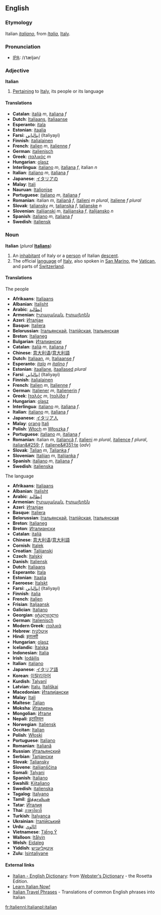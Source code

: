 ==English==
===Etymology=== 
Italian ''[[italiano]]'', from ''[[Italia]]'', [[Italy]].

===Pronunciation===
*[[IPA]]: /ɪˈtæljən/

===Adjective===
'''Italian'''

#[[Pertain]]ing to [[Italy]], its people or its language

====Translations====
*'''Catalan''': [[italià]] ''m'', [[italiana]] ''f''
*'''Dutch''': [[Italiaans]], [[Italiaanse]]
*'''Esperanto''': [[itala]]
*'''Estonian''': [[itaalia]]
*'''Farsi''': [[ايتاليايي]] (Italiyayi)
*'''Finnish''': [[italialainen]]
*'''French''': [[italien]] ''m'', [[italienne]] ''f''
*'''German''': [[italienisch]]
*'''Greek''': [[ιταλικός]] ''m''
*'''Hungarian''': [[olasz]]
*'''Interlingua''': [[italiano]]  ''m'', [[italiana]]  ''f'', italian ''n''
*'''Italian''': [[italiano]] ''m'',  [[italiana]]  ''f''
*'''Japanese''': [[イタリア]]の
*'''Malay''': [[Itali]]
*'''Nauruan''': [[Italionise]]
*'''Portuguese''': [[italiano]] ''m'', [[italiana]] ''f''
*'''Romanian''': italian ''m'', [[italiană]] ''f'', [[italieni]] ''m plural'', [[italiene]] ''f plural''
*'''Slovak''': [[taliansky]] ''m'', [[talianska]] ''f'', [[talianske]] ''n''
*'''Slovenian''': [[italijanski]] ''m'', [[italijanska]] ''f'', [[italijansko]] ''n''
*'''Spanish''': [[italiano]] ''m'', [[italiana]]  ''f''
*'''Swedish''': [[italiensk]]

===Noun===
'''Italian''' (''plural'' '''[[Italians]]''')

#An [[inhabitant]] of Italy or a [[person]] of Italian [[descent]].
#The official [[language]] of [[Italy]], also spoken in [[San Marino]], the [[Vatican]], and parts of [[Switzerland]].

====Translations====
The people
*'''Afrikaans''': [[Italiaans]]
*'''Albanian''': [[Italisht]]
*'''Arabic''': [[إيطالية]]
*'''Armenian''': [[Իտալական]], [[Իտալերեն]]
*'''Azeri''': [[Италјан]]
*'''Basque''': [[Italiera]]
*'''Belorussian''': [[Італьянскай]], [[Італійская]], [[Італьянская]]
*'''Breton''': [[Italianeg]]
*'''Bulgarian''': [[Италиански]]
*'''Catalan''': [[italià]] ''m'', [[italiana]] ''f''
*'''Chinese''': [[意大利语]]/[[意大利語]]
*'''Dutch''': [[Italiaan]], ''m'', [[Italiaanse]] ''f''
*'''Esperanto''': ''[[italo]]'' ''m'' ''[[italino]]'' ''f''
*'''Estonian''': [[itaallane]], [[itaallased]] ''plural''
*'''Farsi''': [[ايتاليايي]] (Italiyayi)
*'''Finnish''': [[italialainen]]
*'''French''': [[Italien]] ''m'', [[Italienne]] ''f''
*'''German''': [[Italiener]] ''m'', [[Italienerin]] ''f''
*'''Greek''': [[Ιταλός]] ''m'', [[Ιταλίδα]] ''f''
*'''Hungarian''': [[olasz]]
*'''Interlingua''': [[italiano]]  ''m'', [[italiana]]  ''f''.
*'''Italian''': [[italiano]] ''m'', [[italiana]] ''f''
*'''Japanese''': [[イタリア人]]
*'''Malay''': [[orang]] [[Itali]] 
*'''Polish''': [[Włoch]] ''m''  [[Włoszka]] ''f''
*'''Portuguese''': [[italiano]] ''m'', [[italiana]] ''f''
*'''Romanian''': italian ''m'', [[italiancă]] ''f'', [[italieni]] ''m plural'', [[italience]] ''f plural'', [[italian&#259;]] ''f'', [[italiene&#351;te]] (''adv'')<!--remove the adverb from here-->
*'''Slovak''': [[Talian#Slovak|Talian]] ''m'', [[Talianka#Slovak|Talianka]] ''f''
*'''Slovenian''': [[Italijan]] ''m'', [[Italijanka]] ''f''
*'''Spanish''': [[italiano]]  ''m'', [[italiana]]  ''f''
*'''Swedish''': [[italienska]]

The language
*'''Afrikaans''': [[Italiaans]]
*'''Albanian''': [[Italisht]]
*'''Arabic''': [[إيطالية]]
*'''Armenian''': [[Իտալական]], [[Իտալերեն]]
*'''Azeri''': [[Италјан]]
*'''Basque''': [[Italiera]]
*'''Belorussian''': [[Італьянскай]], [[Італійская]], [[Італьянская]]
*'''Breton''': [[Italianeg]]
*'''Breton''': [[Италиански]]
*'''Catalan''': [[italià]] {{m}}
*'''Chinese''': [[意大利语]]/[[意大利語]]
*'''Cornish''': [[Italek]]
*'''Croatian''': [[Talijanski]]
*'''Czech''': [[Italský]]
*'''Danish''': [[Italiensk]]
*'''Dutch''': [[Italiaans]]
*'''Esperanto'''{{eo}}: [[Itala]]
*'''Estonian''': [[Itaalia]]
*'''Faeroese''': [[Italskt]]
*'''Farsi''': [[ايتاليايي]] (Italiyayi)
*'''Finnish''': [[italia]]
*'''French''': [[italien]] {{m}}
*'''Frisian''': [[Italjaansk]]
*'''Galician''': [[Italiano]]
*'''Georgian''': [[იტალიელი]]
*'''German''': [[Italienisch]] {{n}}
*'''Modern Greek''': [[ιταλικά]]
*'''Hebrew''': [[איטלקית]]
*'''Hindi''': [[इतालवी]]
*'''Hungarian''': [[olasz]]
*'''Icelandic''': [[Ítalska]]
*'''Indonesian''': [[Italia]]
*'''Irish''': [[Iodáilis]]
*'''Italian''': [[italiano]] {{m}}
*'''Japanese''': [[イタリア語]]
*'''Korean''': [[이탈리아어]]
*'''Kurdish''': [[Talyanî]]
*'''Latvian''': [[Italų]], [[Itališkai]]
*'''Macedonian''': [[Италијански]]
*'''Malay''': [[Itali]]
*'''Maltese''': [[Taljan]]
*'''Moksha''': [[Италиень]]
*'''Mongolian''': [[Итали]]
*'''Nepali''': [[इटालियन]]
*'''Norwegian''': [[Italiensk]]
*'''Occitan''': [[Italian]]
*'''Polish''': [[Włoski]]
*'''Portuguese''': [[Italiano]]
*'''Romanian''': [[Italiană]]
*'''Russian''': [[Итальянский]]
*'''Serbian''': [[Талјански]]
*'''Slovak''': [[Taliansky]]
*'''Slovene''': [[italijanščina]] {{f}}
*'''Somali''': [[Talyani]]
*'''Spanish''': [[Italiano]]
*'''Swahili''': [[Kiitaliano]]
*'''Swedish''': [[italienska]]
*'''Tagalog''': [[Italyano]]
*'''Tamil''': [[இத்தாலியன்]]
*'''Tatar''': [[Италия]]
*'''Thai''': [[ภาษาอิตาลี]]
*'''Turkish''': [[İtalyanca]]
*'''Ukrainian''': [[Італійський]]
*'''Urdu''': [[اٹالوي]]
*'''Vietnamese''': [[Tiếng Ý]]
*'''Walloon''': [[Itålyin]]
*'''Welsh''': [[Eidaleg]]
*'''Yiddish''': [[איטאַליעניש]]
*'''Zulu''': [[Isintaliyane]]

==== External links====
*[http://www.websters-online-dictionary.org/definition/Italian-english/ Italian - English Dictionary]: from [http://www.websters-online-dictionary.org/ Webster's Dictionary] - the Rosetta Edition.
*[http://www.learn-italian-now.com Learn Italian Now!]
*[http://www.canuckabroad.com/language/italian.shtml Italian Travel Phrases] - Translations of common English phrases into Italian

[[fr:Italien]][[nl:Italian]][[pl:italian]]